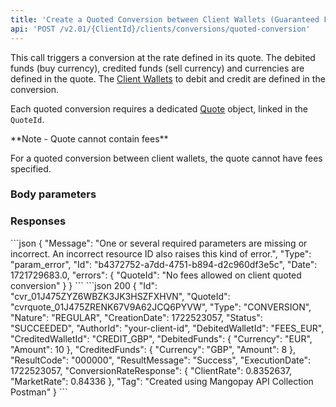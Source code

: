 ```yaml
---
title: 'Create a Quoted Conversion between Client Wallets (Guaranteed FX)'  
api: 'POST /v2.01/{ClientId}/clients/conversions/quoted-conversion' 
---
```





This call triggers a conversion at the rate defined in its quote. The debited funds (buy currency), credited funds (sell currency) and currencies are defined in the quote. The <a href="/api-reference/client-wallets/client-wallet-object">Client Wallets</a> to debit and credit are defined in the conversion.

Each quoted conversion requires a dedicated <a href="/api-reference/quotes/quote-object">Quote</a> object, linked in the `QuoteId`.

<Note>
**Note - Quote cannot contain fees**

For a quoted conversion between client wallets, the quote cannot have fees specified.
</Note>

### Body parameters  

<QuoteId />  
<DebitedWalletType />
<CreditedWalletType />
<Tag />


### Responses  

<AccordionGroup>

<Accordion title="200 - Succeeded">  

<IdResponse /> 
<QuoteIdResponse /> 
<Type9Response />  
<NatureResponse />  
<CreationDateResponse />  
<Status2Response />  
<AuthorId4Response />  
<DebitedWalletId2Response />  
<CreditedWalletId3Response />  
<DebitedFundsResponse />  
<CreditedFundsResponse />  
<ResultCodeResponse />  
<ResultMessageResponse />  
<ExecutionDateResponse />  
<ConversionRateResponseResponse />  
<Tag2Response />
</Accordion>

</AccordionGroup>

<AccordionGroup>

<Accordion title="400 - No fees allowed on client quoted conversion">
```json 
{
    "Message": "One or several required parameters are missing or incorrect. An incorrect resource ID also raises this kind of error.",
    "Type": "param_error",
    "Id": "b4372752-a7dd-4751-b894-d2c960df3e5c",
    "Date": 1721729683.0,
    "errors": {
        "QuoteId": "No fees allowed on client quoted conversion"
    }
}
```
</Accordion>
</AccordionGroup>

<ResponseExample>  
    ```json 200
    {
        "Id": "cvr_01J475ZYZ6WBZK3JK3HSZFXHVN",
        "QuoteId": "cvrquote_01J475ZRENK67V9A62JCQ6PYVW",
        "Type": "CONVERSION",
        "Nature": "REGULAR",
        "CreationDate": 1722523057,
        "Status": "SUCCEEDED",
        "AuthorId": "your-client-id",
        "DebitedWalletId": "FEES_EUR",
        "CreditedWalletId": "CREDIT_GBP",
        "DebitedFunds": {
            "Currency": "EUR",
            "Amount": 10
        },
        "CreditedFunds": {
            "Currency": "GBP",
            "Amount": 8
        },
        "ResultCode": "000000",
        "ResultMessage": "Success",
        "ExecutionDate": 1722523057,
        "ConversionRateResponse": {
            "ClientRate": 0.8352637,
            "MarketRate": 0.84336
        },
        "Tag": "Created using Mangopay API Collection Postman"
    }
    ```
</ResponseExample>

<RequestExample>
    <RestCreateQuotedConversionClientWallets />
</RequestExample>